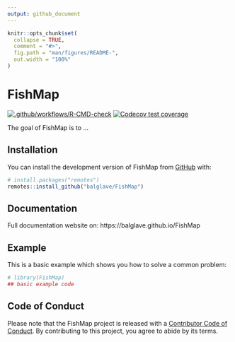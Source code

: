 ```yaml
---
output: github_document
---
```


<!-- README.md is generated from README.Rmd. Please edit that file -->

```r
knitr::opts_chunk$set(
  collapse = TRUE,
  comment = "#>",
  fig.path = "man/figures/README-",
  out.width = "100%"
)
```

# FishMap

<!-- badges: start -->
[![.github/workflows/R-CMD-check](https://github.com/balglave/FishMap/actions/workflows/.github/workflows/R-CMD-check.yaml/badge.svg)](https://github.com/balglave/FishMap/actions/workflows/.github/workflows/R-CMD-check.yaml)
[![Codecov test coverage](https://codecov.io/gh/balglave/FishMap/branch/main/graph/badge.svg)](https://app.codecov.io/gh/balglave/FishMap?branch=main)
<!-- badges: end -->

The goal of FishMap is to ...

## Installation

You can install the development version of FishMap from [GitHub](https://github.com/) with:

``` r
# install.packages("remotes")
remotes::install_github("balglave/FishMap")
```

## Documentation

Full documentation website on: https://balglave.github.io/FishMap

## Example

This is a basic example which shows you how to solve a common problem:

```r
# library(FishMap)
## basic example code
```


## Code of Conduct

Please note that the FishMap project is released with a [Contributor Code of Conduct](https://contributor-covenant.org/version/2/1/CODE_OF_CONDUCT.html). By contributing to this project, you agree to abide by its terms.
